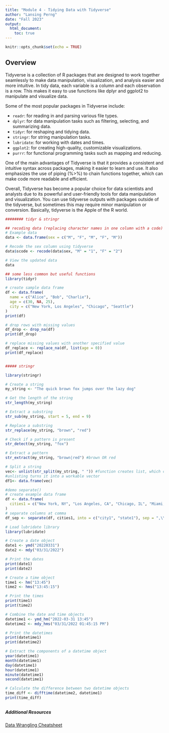 ```yaml
---
title: "Module 4 - Tidying Data with Tidyverse"
author: "Lansing Perng"
date: "Fall 2023"
output: 
  html_document:
    toc: true
---
```


```r
knitr::opts_chunk$set(echo = TRUE)
```

## Overview

Tidyverse is a collection of R packages that are designed to work together seamlessly to make data manipulation, visualization, and analysis easier and more intuitive. In tidy data, each variable is a column and each observation is a row. This makes it easy to use functions like dplyr and ggplot2 to manipulate and visualize data.

Some of the most popular packages in Tidyverse include:

- `readr`: for reading in and parsing various file types.
- `dplyr`: for data manipulation tasks such as filtering, selecting, and summarizing data.
- `tidyr`: for reshaping and tidying data.
- `stringr`: for string manipulation tasks.
- `lubridate`: for working with dates and times.
- `ggplot2`: for creating high-quality, customizable visualizations.
- `purrr`: for functional programming tasks such as mapping and reducing.

One of the main advantages of Tidyverse is that it provides a consistent and intuitive syntax across packages, making it easier to learn and use. It also emphasizes the use of piping (%>%) to chain functions together, which can make code more readable and efficient.

Overall, Tidyverse has become a popular choice for data scientists and analysts due to its powerful and user-friendly tools for data manipulation and visualization. You can use tidyverse outputs with packages outside of the tidyverse, but sometimes this may require minor manipulation or conversion. Basically, tidyverse is the Apple of the R world.

```r
######## tidyr & stringr

## recoding data (replacing character names in one column with a code)
# Example data
data <- data.frame(sex = c("M", "F", "M", "F", "M"))

# Recode the sex column using tidyverse
data$scode <- recode(data$sex, "M" = "1", "F" = "2")

# View the updated data
data

## some less common but useful functions
library(tidyr)

# create sample data frame
df <- data.frame(
  name = c("Alice", "Bob", "Charlie"),
  age = c(30, NA, 25),
  city = c("New York, Los Angeles", "Chicago", "Seattle")
)
print(df)

# drop rows with missing values
df_drop <- drop_na(df)
print(df_drop)

# replace missing values with another specified value
df_replace <- replace_na(df, list(age = 0))
print(df_replace)


##### stringr

library(stringr)

# Create a string
my_string <- "The quick brown fox jumps over the lazy dog"

# Get the length of the string
str_length(my_string)

# Extract a substring
str_sub(my_string, start = 5, end = 9)

# Replace a substring
str_replace(my_string, "brown", "red")

# Check if a pattern is present
str_detect(my_string, "fox")

# Extract a pattern
str_extract(my_string, "brown|red") #brown OR red

# Split a string
vec<- unlist(str_split(my_string, " ")) #function creates list, which cannot be easily manipulated
#unlisting turns it into a workable vector
df1<- data.frame(vec)

#demo separate()
# create example data frame
df <- data.frame(
  cities1 = c("New York, NY", "Los Angeles, CA", "Chicago, IL", "Miami, FL")
)
# separate columns at comma
df_sep <- separate(df, cities1, into = c("city1", "state1"), sep = ",\\s*")


```



```r
# Load lubridate library
library(lubridate)

# Create a date object
date1 <- ymd("20220331")
date2 <- mdy("03/31/2022")

# Print the dates
print(date1)
print(date2)

# Create a time object
time1 <- hm("13:45")
time2 <- hms("13:45:15")

# Print the times
print(time1)
print(time2)

# Combine the date and time objects
datetime1 <- ymd_hm("2022-03-31 13:45")
datetime2 <- mdy_hms("03/31/2022 01:45:15 PM")

# Print the datetimes
print(datetime1)
print(datetime2)

# Extract the components of a datetime object
year(datetime1)
month(datetime1)
day(datetime1)
hour(datetime1)
minute(datetime1)
second(datetime1)

# Calculate the difference between two datetime objects
time_diff <- difftime(datetime2, datetime1)
print(time_diff)

```

## 




##### Additional Resources
[Data Wrangling Cheatsheet](https://www.rstudio.com/wp-content/uploads/2015/02/data-wrangling-cheatsheet.pdf)

